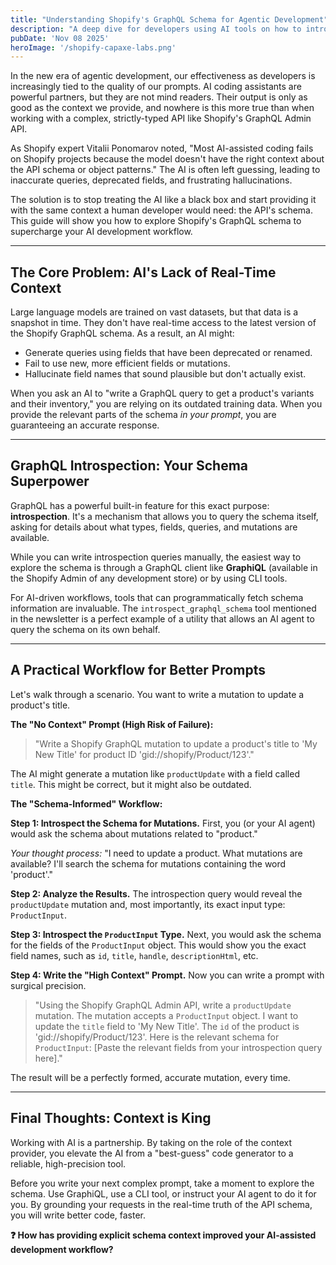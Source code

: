 ```yaml
---
title: "Understanding Shopify's GraphQL Schema for Agentic Development"
description: "A deep dive for developers using AI tools on how to introspect and understand Shopify's GraphQL schema to write more accurate and effective prompts for code generation."
pubDate: 'Nov 08 2025'
heroImage: '/shopify-capaxe-labs.png'
---
```


In the new era of agentic development, our effectiveness as developers is increasingly tied to the quality of our prompts. AI coding assistants are powerful partners, but they are not mind readers. Their output is only as good as the context we provide, and nowhere is this more true than when working with a complex, strictly-typed API like Shopify's GraphQL Admin API.

As Shopify expert Vitalii Ponomarov noted, "Most AI-assisted coding fails on Shopify projects because the model doesn't have the right context about the API schema or object patterns." The AI is often left guessing, leading to inaccurate queries, deprecated fields, and frustrating hallucinations.

The solution is to stop treating the AI like a black box and start providing it with the same context a human developer would need: the API's schema. This guide will show you how to explore Shopify's GraphQL schema to supercharge your AI development workflow.

---

## **The Core Problem: AI's Lack of Real-Time Context**

Large language models are trained on vast datasets, but that data is a snapshot in time. They don't have real-time access to the latest version of the Shopify GraphQL schema. As a result, an AI might:
-   Generate queries using fields that have been deprecated or renamed.
-   Fail to use new, more efficient fields or mutations.
-   Hallucinate field names that sound plausible but don't actually exist.

When you ask an AI to "write a GraphQL query to get a product's variants and their inventory," you are relying on its outdated training data. When you provide the relevant parts of the schema *in your prompt*, you are guaranteeing an accurate response.

---

## **GraphQL Introspection: Your Schema Superpower**

GraphQL has a powerful built-in feature for this exact purpose: **introspection**. It's a mechanism that allows you to query the schema itself, asking for details about what types, fields, queries, and mutations are available.

While you can write introspection queries manually, the easiest way to explore the schema is through a GraphQL client like **GraphiQL** (available in the Shopify Admin of any development store) or by using CLI tools.

For AI-driven workflows, tools that can programmatically fetch schema information are invaluable. The `introspect_graphql_schema` tool mentioned in the newsletter is a perfect example of a utility that allows an AI agent to query the schema on its own behalf.

---

## **A Practical Workflow for Better Prompts**

Let's walk through a scenario. You want to write a mutation to update a product's title.

**The "No Context" Prompt (High Risk of Failure):**
> "Write a Shopify GraphQL mutation to update a product's title to 'My New Title' for product ID 'gid://shopify/Product/123'."

The AI might generate a mutation like `productUpdate` with a field called `title`. This might be correct, but it might also be outdated.

**The "Schema-Informed" Workflow:**

**Step 1: Introspect the Schema for Mutations.**
First, you (or your AI agent) would ask the schema about mutations related to "product."

*Your thought process:* "I need to update a product. What mutations are available? I'll search the schema for mutations containing the word 'product'."

**Step 2: Analyze the Results.**
The introspection query would reveal the `productUpdate` mutation and, most importantly, its exact input type: `ProductInput`.

**Step 3: Introspect the `ProductInput` Type.**
Next, you would ask the schema for the fields of the `ProductInput` object. This would show you the exact field names, such as `id`, `title`, `handle`, `descriptionHtml`, etc.

**Step 4: Write the "High Context" Prompt.**
Now you can write a prompt with surgical precision.

> "Using the Shopify GraphQL Admin API, write a `productUpdate` mutation. The mutation accepts a `ProductInput` object. I want to update the `title` field to 'My New Title'. The `id` of the product is 'gid://shopify/Product/123'. Here is the relevant schema for `ProductInput`: [Paste the relevant fields from your introspection query here]."

The result will be a perfectly formed, accurate mutation, every time.

---

## **Final Thoughts: Context is King**

Working with AI is a partnership. By taking on the role of the context provider, you elevate the AI from a "best-guess" code generator to a reliable, high-precision tool.

Before you write your next complex prompt, take a moment to explore the schema. Use GraphiQL, use a CLI tool, or instruct your AI agent to do it for you. By grounding your requests in the real-time truth of the API schema, you will write better code, faster.

**❓ How has providing explicit schema context improved your AI-assisted development workflow?**